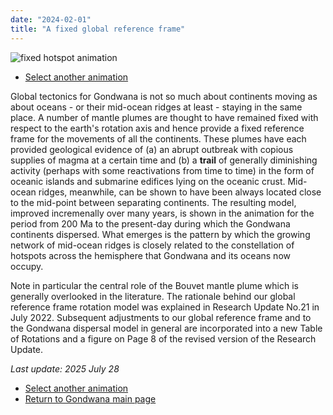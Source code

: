 ```yaml
---
date: "2024-02-01"
title: "A fixed global reference frame"
---
```


![fixed hotspot animation](http://www.reeves.nl/upload/Fixed-24-jne-06.gif)

* [Select another animation](../animations)

Global tectonics for Gondwana is not so much about continents moving as about oceans - or their mid-ocean ridges at least - staying in the same place. 
A number of mantle plumes are thought to have remained fixed with respect to the earth's rotation axis and hence provide a fixed reference frame for the movements
of all the continents.  These plumes have each provided geological evidence of (a) an abrupt outbreak with copious supplies of magma at a certain time and (b) a
**trail** of generally diminishing activity (perhaps with some reactivations from time to time) in the form of oceanic islands and submarine edifices lying on the
oceanic crust. Mid-ocean ridges, meanwhile, can be shown to have been always located close to the mid-point between separating continents.  The resulting model, improved incremenally over many years, is shown in the animation for the period from 200 Ma to the present-day during which the Gondwana continents dispersed. What emerges is the pattern by which the growing network of mid-ocean ridges is closely related to the constellation of hotspots across the hemisphere that Gondwana and its oceans now occupy.

Note in particular the central role of the Bouvet mantle plume which is generally overlooked in the literature. The rationale behind our global reference frame rotation model was explained in Research Update No.21 in July 2022.  Subsequent adjustments to our global reference frame and to the Gondwana dispersal model in general are incorporated into a new Table of Rotations and a figure on Page 8 of the revised version of the Research Update.

*Last update: 2025 July 28*

* [Select another animation](../animations)
* [Return to Gondwana main page](../../gondwana)
